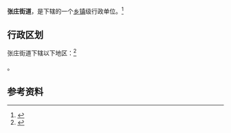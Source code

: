 {{中国乡级行政区|32/09/03/002/000}}

'''张庄街道'''，是{{PRC admin/fullname|32/09/03/002/000|3}}下辖的一个[[乡镇|乡镇]]级行政单位。<ref>{{PRC admin/ref sgc|{{PRC admin/parent|32/09/03/002/000}}}}</ref>

== 行政区划 ==

张庄街道下辖以下地区：<ref>{{PRC admin/ref sgc|32/09/03/002/000}}</ref>

{{PRC admin/children|32/09/03/002/000}}。

== 参考资料 ==

{{reflist}}

{{行政区划小作品}}
{{PRC admin/navcat|32/09/03/002/000}}